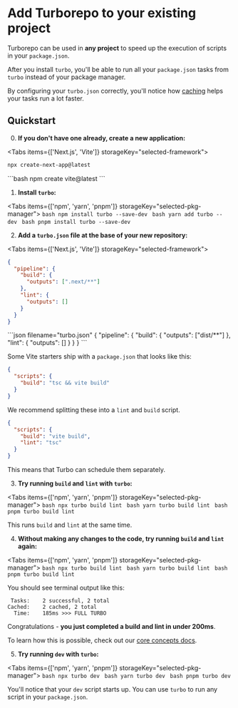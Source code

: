 
# Add Turborepo to your existing project

Turborepo can be used in **any project** to speed up the execution of scripts in your `package.json`.

After you install `turbo`, you'll be able to run all your `package.json` tasks from `turbo` instead of your package manager.

By configuring your `turbo.json` correctly, you'll notice how [caching](/repo/docs/core-concepts/caching) helps your tasks run a lot faster.

## Quickstart

0. **If you don't have one already, create a new application:**

<Tabs items={['Next.js', 'Vite']} storageKey="selected-framework">
  <Tab>
```bash
npx create-next-app@latest
```
  </Tab>
  <Tab>
```bash
npm create vite@latest
```
  </Tab>
</Tabs>

1. **Install `turbo`:**

<Tabs items={['npm', 'yarn', 'pnpm']} storageKey="selected-pkg-manager">
  <Tab>
    ```bash
    npm install turbo --save-dev
    ```
  </Tab>
  <Tab>
    ```bash
    yarn add turbo --dev
    ```
  </Tab>
  <Tab>
    ```bash
    pnpm install turbo --save-dev
    ```
  </Tab>
</Tabs>

2. **Add a `turbo.json` file at the base of your new repository:**

<Tabs items={['Next.js', 'Vite']} storageKey="selected-framework">
  <Tab>
```json filename="turbo.json"
{
  "pipeline": {
    "build": {
      "outputs": [".next/**"]
    },
    "lint": {
      "outputs": []
    }
  }
}
```
  </Tab>
  <Tab>
```json filename="turbo.json"
{
  "pipeline": {
    "build": {
      "outputs": ["dist/**"]
    },
    "lint": {
      "outputs": []
    }
  }
}
```

Some Vite starters ship with a `package.json` that looks like this:

```json filename="package.json"
{
  "scripts": {
    "build": "tsc && vite build"
  }
}
```

We recommend splitting these into a `lint` and `build` script.

```json filename="package.json"
{
  "scripts": {
    "build": "vite build",
    "lint": "tsc"
  }
}
```

This means that Turbo can schedule them separately.

  </Tab>
</Tabs>

3. **Try running `build` and `lint` with `turbo`:**

<Tabs items={['npm', 'yarn', 'pnpm']} storageKey="selected-pkg-manager">
  <Tab>
    ```bash
    npx turbo build lint
    ```
  </Tab>
  <Tab>
    ```bash
    yarn turbo build lint
    ```
  </Tab>
  <Tab>
    ```bash
    pnpm turbo build lint
    ```
  </Tab>
</Tabs>

This runs `build` and `lint` at the same time.

4. **Without making any changes to the code, try running `build` and `lint` again:**

<Tabs items={['npm', 'yarn', 'pnpm']} storageKey="selected-pkg-manager">
  <Tab>
    ```bash
    npx turbo build lint
    ```
  </Tab>
  <Tab>
    ```bash
    yarn turbo build lint
    ```
  </Tab>
  <Tab>
    ```bash
    pnpm turbo build lint
    ```
  </Tab>
</Tabs>

You should see terminal output like this:

```
 Tasks:    2 successful, 2 total
Cached:    2 cached, 2 total
  Time:    185ms >>> FULL TURBO
```

Congratulations - **you just completed a build and lint in under 200ms**.

To learn how this is possible, check out our [core concepts docs](/repo/docs/core-concepts/caching).

5. **Try running `dev` with `turbo`:**

<Tabs items={['npm', 'yarn', 'pnpm']} storageKey="selected-pkg-manager">
  <Tab>
    ```bash
    npx turbo dev
    ```
  </Tab>
  <Tab>
    ```bash
    yarn turbo dev
    ```
  </Tab>
  <Tab>
    ```bash
    pnpm turbo dev
    ```
  </Tab>
</Tabs>

You'll notice that your `dev` script starts up. You can use `turbo` to run any script in your `package.json`.
